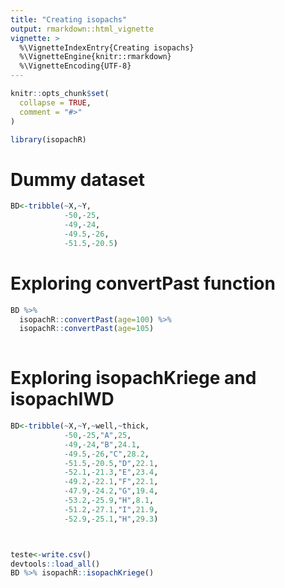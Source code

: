 ```yaml
---
title: "Creating isopachs"
output: rmarkdown::html_vignette
vignette: >
  %\VignetteIndexEntry{Creating isopachs}
  %\VignetteEngine{knitr::rmarkdown}
  %\VignetteEncoding{UTF-8}
---
```


```r
knitr::opts_chunk$set(
  collapse = TRUE,
  comment = "#>"
)
```

```r
library(isopachR)
```



# Dummy dataset
```r
BD<-tribble(~X,~Y,
            -50,-25,
            -49,-24,
            -49.5,-26,
            -51.5,-20.5)
```

# Exploring convertPast function
```r

BD %>% 
  isopachR::convertPast(age=100) %>% 
  isopachR::convertPast(age=105)
  
```
# Exploring isopachKriege and isopachIWD

```r

BD<-tribble(~X,~Y,~well,~thick,
            -50,-25,"A",25,
            -49,-24,"B",24.1,
            -49.5,-26,"C",28.2,
            -51.5,-20.5,"D",22.1,
            -52.1,-21.3,"E",23.4,
            -49.2,-22.1,"F",22.1,
            -47.9,-24.2,"G",19.4,
            -53.2,-25.9,"H",8.1,
            -51.2,-27.1,"I",21.9,
            -52.9,-25.1,"H",29.3)



teste<-write.csv()
devtools::load_all()
BD %>% isopachR::isopachKriege()

```

